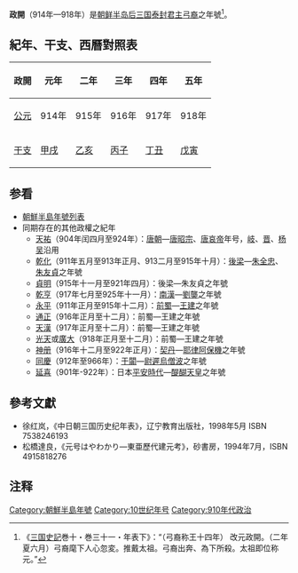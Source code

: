 '''政開'''（914年—918年）是[[朝鲜半岛|朝鲜半岛]][[后三国|后三国]][[後高句麗|泰封]][[君主|君主]][[弓裔|弓裔]]之年號<ref>《[[三国史記|三国史記]]巻十・巻三十一・年表下》：“（弓裔称王十四年） 改元政開。（二年夏六月）弓裔麾下人心忽変。推戴太祖。弓裔出奔、為下所殺。太祖即位称元。”</ref>。

==紀年、干支、西曆對照表==
{| class="wikitable" 
|-
!政開!!元年!!二年!!三年!!四年!!五年
|-
![[公元|公元]]
|914年||915年||916年||917年||918年
|-
![[干支|干支]]
|[[甲戌|甲戌]]||[[乙亥|乙亥]]||[[丙子|丙子]]||[[丁丑|丁丑]]||[[戊寅|戊寅]]
|}

==参看==
*[[朝鮮半島年號列表|朝鮮半島年號列表]]
*同期存在的其他政權之紀年
**[[天祐_(唐朝)|天祐]]（904年闰四月至924年）：[[唐朝|唐朝]]—[[唐昭宗|唐昭宗]]、[[唐哀帝|唐哀帝]]年号，[[岐|岐]]、[[后唐|晋]]、[[杨吴|杨吴]]沿用
**[[乾化|乾化]]（911年五月至913年正月、913二月至915年十月）：[[後梁|後梁]]—[[朱温|朱全忠]]、[[梁末帝|朱友貞]]之年號
**[[贞明_(后梁)|貞明]]（915年十一月至921年四月）：後梁—朱友貞之年號
**[[乾亨_(南汉)|乾亨]]（917年七月至925年十一月）：[[南漢|南漢]]—[[劉龑|劉龑]]之年號
**[[永平_(前蜀)|永平]]（911年正月至915年十二月）：[[前蜀|前蜀]]—[[王建_(前蜀)|王建]]之年號
**[[通正|通正]]（916年正月至十二月）：前蜀—王建之年號
**[[天汉_(前蜀)|天漢]]（917年正月至十二月）：前蜀—王建之年號
**[[光天_(王建)|光天]]或[[光天_(前蜀)|廣大]]（918年正月至十二月）：前蜀—王建之年號
**[[神册|神册]]（916年十二月至922年正月）：[[辽朝|契丹]]—[[耶律阿保機|耶律阿保機]]之年號
**[[同慶_(于闐)|同慶]]（912年至966年）：[[于闐|于闐]]—[[尉遲烏僧波|尉遲烏僧波]]之年號
**[[延喜|延喜]]（901年-922年）：日本[[平安時代|平安時代]]—[[醍醐天皇|醍醐天皇]]之年號

==參考文獻==
*徐红岚，《中日朝三国历史纪年表》，辽宁教育出版社，1998年5月 ISBN 7538246193
*松橋達良，《元号はやわかり—東亜歷代建元考》，砂書房，1994年7月，ISBN 4915818276

==注释==
{{reflist}}

{{年号|[[水德萬歲|水德萬歲]]|[[朝鮮年號|泰封年號]]|[[高麗|高麗]]：[[天授_(高麗)|天授]]}}
{{朝鮮半島年號}}

[[Category:朝鮮半島年號|Category:朝鮮半島年號]]
[[Category:10世纪年号|Category:10世纪年号]]
[[Category:910年代政治|Category:910年代政治]]